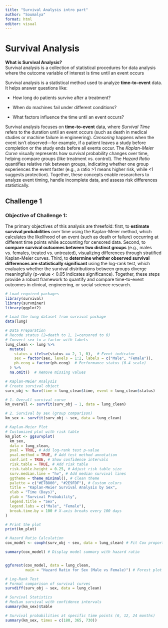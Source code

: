 ```yaml
---
title: "Survival Analysis intro part"
author: "Soumalya"
format: html
editor: visual
---
```


# **Survival Analysis**

**What is Survival Analysis?**\
Survival analysis is a collection of statistical procedures for data analysis where the outcome variable of interest is time until an event occurs

Survival analysis is a statistical method used to analyze **time-to-event** data. It helps answer questions like:

-   How long do patients survive after a treatment?

-   When do machines fail under different conditions?

-   What factors influence the time until an event occurs?

Survival analysis focuses on **time-to-event** data, where *Survival Time* refers to the duration until an event occurs (such as death in medical studies or machine failure in engineering). *Censoring* happens when the event isn't observed—for example, if a patient leaves a study before completion or the study ends before all events occur. The *Kaplan-Meier Curve* visually represents how survival probability changes over time, helping compare groups (like treatment vs. control). The *Hazard Ratio* quantifies relative risk between groups, indicating whether one group experiences the event faster (e.g., a ratio \>1 means higher risk, while \<1 suggests protection). Together, these concepts enable researchers to analyze event timing, handle incomplete data, and assess risk differences statistically.

## Challenge 1

### Objective of Challenge 1:

The primary objectives of this analysis are threefold: first, to **estimate survival probabilities** over time using the Kaplan-Meier method, which calculates the likelihood of an event (such as death or failure) occurring at different time points while accounting for censored data. Second, to **compare survival outcomes between two distinct groups** (e.g., males vs. females, treated vs. untreated), visualizing differences through stratified Kaplan-Meier curves. Third, to **determine whether observed survival differences are statistically significant** using the log-rank test, which evaluates whether the survival distributions between groups diverge meaningfully (p-value \< 0.05 indicates significance). Together, these steps provide a robust framework to quantify and compare time-to-event outcomes in clinical, engineering, or social science research.

```r
# Load required packages
library(survival)
library(survminer)
library(ggplot2)

# Load the lung dataset from survival package
data(lung)

# Data Preparation 
# Recode status (2=death to 1, 1=censored to 0)
# Convert sex to a factor with labels
lung_clean <- lung %>%
  mutate(
    status = ifelse(status == 2, 1, 0),  # Event indicator
    sex = factor(sex, levels = 1:2, labels = c("Male", "Female")),
    ph.ecog = factor(ph.ecog)  # Performance status (0-4 scale)
  ) %>%
  na.omit()  # Remove missing values

# Kaplan-Meier Analysis 
# Create survival object
surv_obj <- Surv(time = lung_clean$time, event = lung_clean$status)

# 1. Overall survival curve
km_overall <- survfit(surv_obj ~ 1, data = lung_clean)

# 2. Survival by sex (group comparison)
km_sex <- survfit(surv_obj ~ sex, data = lung_clean)

# Kaplan-Meier Plot 
# Customized plot with risk table
km_plot <- ggsurvplot(
  km_sex,
  data = lung_clean,
  pval = TRUE, # Add log-rank test p-value
  pval.method = TRUE, # Add test method annotation
  conf.int = TRUE, # Show confidence intervals
  risk.table = TRUE, # Add risk table
  risk.table.height = 0.25, # Adjust risk table size
  surv.median.line = "hv", # Add median survival lines
  ggtheme = theme_minimal(), # Clean theme
  palette = c("#E7B800", "#2E9FDF"), # Custom colors
  title = "Kaplan-Meier Survival Analysis by Sex",
  xlab = "Time (Days)",
  ylab = "Survival Probability",
  legend.title = "Sex",
  legend.labs = c("Male", "Female"),
  break.time.by = 100 # X-axis breaks every 100 days
)

# Print the plot
print(km_plot)

# Hazard Ratio Calculation 
cox_model <- coxph(surv_obj ~ sex, data = lung_clean) # Fit Cox proportional hazards model to get hazard ratio

summary(cox_model) # Display model summary with hazard ratio


ggforest(cox_model, data = lung_clean, 
         main = "Hazard Ratio for Sex (Male vs Female)") # Forest plot of hazard ratio

# Log-Rank Test 
# Formal comparison of survival curves
survdiff(surv_obj ~ sex, data = lung_clean)

# Survival Statistics 
# Median survival with confidence intervals
summary(km_sex)$table

# Survival probabilities at specific time points (6, 12, 24 months)
summary(km_sex, times = c(180, 365, 730))
```
